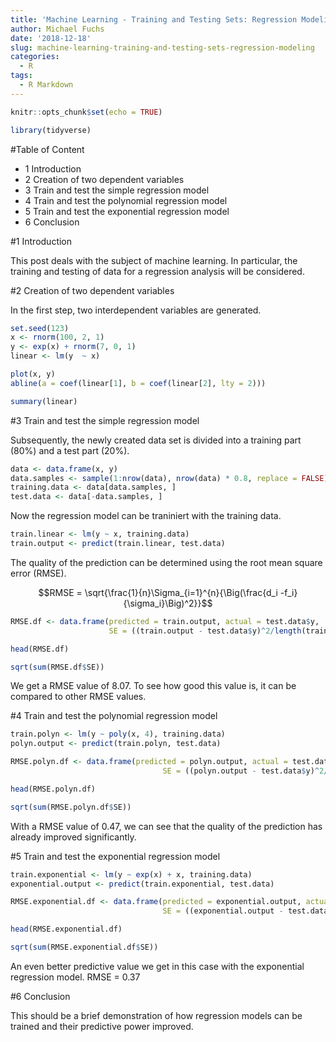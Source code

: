 ```yaml
---
title: 'Machine Learning - Training and Testing Sets: Regression Modeling'
author: Michael Fuchs
date: '2018-12-18'
slug: machine-learning-training-and-testing-sets-regression-modeling
categories:
  - R
tags:
  - R Markdown
---
```



```r
knitr::opts_chunk$set(echo = TRUE)
```

```r
library(tidyverse)
```

#Table of Content

+ 1 Introduction
+ 2 Creation of two dependent variables
+ 3 Train and test the simple regression model
+ 4 Train and test the polynomial regression model
+ 5 Train and test the exponential regression model
+ 6 Conclusion

#1 Introduction

This post deals with the subject of machine learning. In particular, the training and testing of data for a regression analysis will be considered.


#2 Creation of two dependent variables


In the first step, two interdependent variables are generated.


```r
set.seed(123)
x <- rnorm(100, 2, 1)
y <- exp(x) + rnorm(7, 0, 1)
linear <- lm(y  ~ x)
```

```r
plot(x, y)
abline(a = coef(linear[1], b = coef(linear[2], lty = 2)))
```
```r
summary(linear)
```


#3 Train and test the simple regression model

Subsequently, the newly created data set is divided into a training part (80%) and a test part (20%).

```r
data <- data.frame(x, y)
data.samples <- sample(1:nrow(data), nrow(data) * 0.8, replace = FALSE)
training.data <- data[data.samples, ]
test.data <- data[-data.samples, ]
```


Now the regression model can be traniniert with the training data.
```r
train.linear <- lm(y ~ x, training.data)
train.output <- predict(train.linear, test.data)
```


The quality of the prediction can be determined using the root mean square error (RMSE).

$$RMSE = \sqrt{\frac{1}{n}\Sigma_{i=1}^{n}{\Big(\frac{d_i -f_i}{\sigma_i}\Big)^2}}$$

```r
RMSE.df <- data.frame(predicted = train.output, actual = test.data$y, 
                      SE = ((train.output - test.data$y)^2/length(train.output)))

head(RMSE.df)
```
```r
sqrt(sum(RMSE.df$SE))
```

We get a RMSE value of 8.07.
To see how good this value is, it can be compared to other RMSE values.


#4 Train and test the polynomial regression model

```r
train.polyn <- lm(y ~ poly(x, 4), training.data)
polyn.output <- predict(train.polyn, test.data)

RMSE.polyn.df <- data.frame(predicted = polyn.output, actual = test.data$y, 
                                  SE = ((polyn.output - test.data$y)^2/length(polyn.output)))

head(RMSE.polyn.df)
```
```r
sqrt(sum(RMSE.polyn.df$SE))
```

With a RMSE value of 0.47, we can see that the quality of the prediction has already improved significantly.


#5 Train and test the exponential regression model

```r
train.exponential <- lm(y ~ exp(x) + x, training.data)
exponential.output <- predict(train.exponential, test.data)

RMSE.exponential.df <- data.frame(predicted = exponential.output, actual = test.data$y, 
                                  SE = ((exponential.output - test.data$y)^2/length(exponential.output)))

head(RMSE.exponential.df)
```
```r
sqrt(sum(RMSE.exponential.df$SE))
```


An even better predictive value we get in this case with the exponential regression model.
RMSE = 0.37


#6 Conclusion

This should be a brief demonstration of how regression models can be trained and their predictive power improved.


